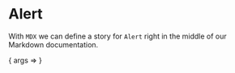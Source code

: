 
<Meta title="Design System/Alert" component={Alert} decorators={[withDesign]} />

# Alert

With `MDX` we can define a story for `Alert` right in the middle of our
Markdown documentation.

<Canvas>
  <Story
    name="Default"
    args={{ children: 'Default Alert' }}
    parameters={{
      jest: ['alert.test.js'],
      design: {
        type: 'figma',
        url: 'https://www.figma.com/file/LKQ4FJ4bTnCSjedbRpk931/Sample-File',
      },
      notes: { guidelines }
    }}>
      { args => <Alert { ...args } /> }
  </Story>
</Canvas>